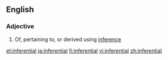 ==English==

===Adjective===
{{en-adj}}

# Of, pertaining to, or derived using [[inference]]

[[et:inferential]]
[[ja:inferential]]
[[fi:inferential]]
[[vi:inferential]]
[[zh:inferential]]